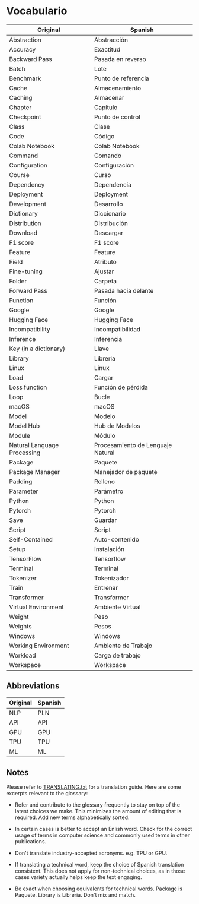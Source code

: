 # Vocabulario

| Original                    | Spanish                           |
|-----------------------------|---------------------------------  |
| Abstraction                 | Abstracción                       |
| Accuracy                    | Exactitud                         |
| Backward Pass               | Pasada en reverso                 |
| Batch                       | Lote                              |
| Benchmark                   | Punto de referencia               |
| Cache                       | Almacenamiento                    |
| Caching                     | Almacenar                         |
| Chapter                     | Capítulo                          |
| Checkpoint                  | Punto de control                  |
| Class                       | Clase                             |
| Code                        | Código                            |
| Colab Notebook              | Colab Notebook                    |
| Command                     | Comando                           |
| Configuration               | Configuración                     |
| Course                      | Curso                             |
| Dependency                  | Dependencia                       |
| Deployment                  | Deployment                        |
| Development                 | Desarrollo                        |
| Dictionary                  | Diccionario                       |
| Distribution                | Distribución                      |
| Download                    | Descargar                         |
| F1 score                    | F1 score                          |
| Feature                     | Feature                           |
| Field                       | Atributo                          |
| Fine-tuning                 | Ajustar                           |
| Folder                      | Carpeta                           |
| Forward Pass                | Pasada hacia delante              |
| Function                    | Función                           |
| Google                      | Google                            |
| Hugging Face                | Hugging Face                      |
| Incompatibility             | Incompatibilidad                  |
| Inference                   | Inferencia                        |
| Key (in a dictionary)       | Llave                             |
| Library                     | Libreria                          |
| Linux                       | Linux                             |
| Load                        | Cargar                            |
| Loss function               | Función de pérdida                |
| Loop                        | Bucle                             |
| macOS                       | macOS                             |
| Model                       | Modelo                            |
| Model Hub                   | Hub de Modelos                    |
| Module                      | Módulo                            |
| Natural Language Processing | Procesamiento de Lenguaje Natural |
| Package                     | Paquete                           |
| Package Manager             | Manejador de paquete              |
| Padding                     | Relleno                           |
| Parameter                   | Parámetro                         |
| Python                      | Python                            |
| Pytorch                     | Pytorch                           |
| Save                        | Guardar                           |
| Script                      | Script                            |
| Self-Contained              | Auto-contenido                    |
| Setup                       | Instalación                       |
| TensorFlow                  | Tensorflow                        |
| Terminal                    | Terminal                          |
| Tokenizer                   | Tokenizador                       |
| Train                       | Entrenar                          |
| Transformer                 | Transformer                       |
| Virtual Environment         | Ambiente Virtual                  |
| Weight                      | Peso                              |
| Weights                     | Pesos                             |
| Windows                     | Windows                           |
| Working Environment         | Ambiente de Trabajo               |
| Workload                    | Carga de trabajo                  |
| Workspace                   | Workspace                         |
      

## Abbreviations

| Original  | Spanish     |
|-----------|-------------|
| NLP       | PLN         |
| API       | API         |
| GPU       | GPU         |
| TPU       | TPU         |
| ML        | ML          |

## Notes

Please refer to [TRANSLATING.txt](/chapters/es/TRANSLATING.txt) for a translation guide. Here are some excerpts relevant to the glossary:

- Refer and contribute to the glossary frequently to stay on top of the latest choices we make. This minimizes the amount of editing that is required. Add new terms alphabetically sorted.

- In certain cases is better to accept an Enlish word. Check for the correct usage of terms in computer science and commonly used terms in other publications.

- Don't translate industry-accepted acronyms. e.g. TPU or GPU.

- If translating a technical word, keep the choice of Spanish translation consistent. This does not apply for non-technical choices, as in those cases variety actually helps keep the text engaging.

- Be exact when choosing equivalents for technical words. Package is Paquete. Library is Libreria. Don't mix and match.
